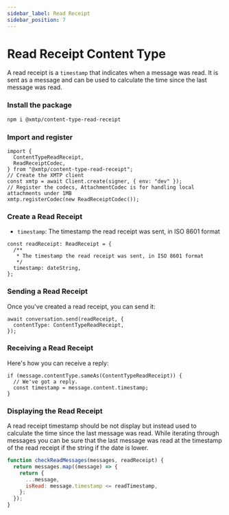 ```yaml
---
sidebar_label: Read Receipt
sidebar_position: 7
---
```


# Read Receipt Content Type

A read receipt is a `timestamp` that indicates when a message was read. It is sent as a message and can be used to calculate the time since the last message was read.

### Install the package

```bash
npm i @xmtp/content-type-read-receipt
```

### Import and register

```tsx
import {
  ContentTypeReadReceipt,
  ReadReceiptCodec,
} from "@xmtp/content-type-read-receipt";
// Create the XMTP client
const xmtp = await Client.create(signer, { env: "dev" });
// Register the codecs, AttachmentCodec is for handling local attachments under 1MB
xmtp.registerCodec(new ReadReceiptCodec());
```

### Create a Read Receipt

- `timestamp`: The timestamp the read receipt was sent, in ISO 8601 format

```tsx
const readReceipt: ReadReceipt = {
  /**
   * The timestamp the read receipt was sent, in ISO 8601 format
   */
  timestamp: dateString,
};
```

### Sending a Read Receipt

Once you've created a read receipt, you can send it:

```tsx
await conversation.send(readReceipt, {
  contentType: ContentTypeReadReceipt,
});
```

### Receiving a Read Receipt

Here's how you can receive a reply:

```tsx
if (message.contentType.sameAs(ContentTypeReadReceipt)) {
  // We've got a reply.
  const timestamp = message.content.timestamp;
}
```

### Displaying the Read Receipt

A read receipt timestamp should be not display but instead used to calculate the time since the last message was read. While iterating through messages you can be sure that the last message was read at the timestamp of the read receipt if the string if the date is lower.

```jsx
function checkReadMessages(messages, readReceipt) {
  return messages.map((message) => {
    return {
      ...message,
      isRead: message.timestamp <= readTimestamp,
    };
  });
}
```
